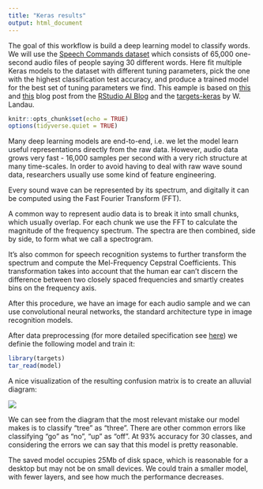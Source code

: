 ```yaml
---
title: "Keras results"
output: html_document
---
```

The goal of this workflow is  build a deep learning model to classify words. We will use the [Speech Commands dataset](https://www.tensorflow.org/datasets/catalog/speech_commands) which consists of 65,000 one-second audio files of people saying 30 different words. Here fit multiple Keras models to the dataset with different tuning parameters, pick the one with the highest classification test accuracy, and produce a trained model for the best set of tuning parameters we find. This eample is based on [this](https://blogs.rstudio.com/ai/posts/2018-06-06-simple-audio-classification-keras/) and [this](https://blogs.rstudio.com/ai/posts/2019-02-07-audio-background/) blog post from the [RStudio AI Blog](https://blogs.rstudio.com/ai/) and the [targets-keras](https://github.com/wlandau/targets-keras) by W. Landau.

```r
knitr::opts_chunk$set(echo = TRUE)
options(tidyverse.quiet = TRUE)
```

Many deep learning models are end-to-end, i.e. we let the model learn useful representations directly from the raw data. However, audio data grows very fast - 16,000 samples per second with a very rich structure at many time-scales. In order to avoid having to deal with raw wave sound data, researchers usually use some kind of feature engineering.

Every sound wave can be represented by its spectrum, and digitally it can be computed using the Fast Fourier Transform (FFT).

A common way to represent audio data is to break it into small chunks, which usually overlap. For each chunk we use the FFT to calculate the magnitude of the frequency spectrum. The spectra are then combined, side by side, to form what we call a spectrogram.

It’s also common for speech recognition systems to further transform the spectrum and compute the Mel-Frequency Cepstral Coefficients. This transformation takes into account that the human ear can’t discern the difference between two closely spaced frequencies and smartly creates bins on the frequency axis.

After this procedure, we have an image for each audio sample and we can use convolutional neural networks, the standard architecture type in image recognition models.

After data preprocessing (for more detailed specification see [here](https://blogs.rstudio.com/ai/posts/2018-06-06-simple-audio-classification-keras/#generator)) we definie the following model and train it:

```r
library(targets)
tar_read(model)
```

A nice visualization of the resulting confusion matrix is to create an alluvial diagram:

![](./output/alluvial.png)

We can see from the diagram that the most relevant mistake our model makes is to classify “tree” as “three”. There are other common errors like classifying “go” as “no”, “up” as “off”. At 93% accuracy for 30 classes, and considering the errors we can say that this model is pretty reasonable.

The saved model occupies 25Mb of disk space, which is reasonable for a desktop but may not be on small devices. We could train a smaller model, with fewer layers, and see how much the performance decreases.
